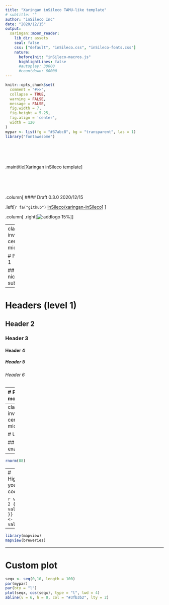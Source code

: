 ```yaml
---
title: "Xaringan inSileco TAMU-like template"
# subtitle: ""
author: "inSileco Inc"
date: "2020/12/15"
output:
  xaringan::moon_reader:
    lib_dir: assets
    seal: false
    css: ["default", "inSileco.css", "inSileco-fonts.css"]
    nature:
      beforeInit: "inSileco-macros.js"
      highlightLines: false
      #autoplay: 30000
      #countdown: 60000
---
```



```r
knitr::opts_chunk$set(
  comment = "#>>",
  collapse = TRUE,
  warning = FALSE,
  message = FALSE,
  fig.width = 7,
  fig.height = 5.25,
  fig.align = 'center',
  width = 120
)
mypar <- list(fg = "#37abc8", bg = "transparent", las = 1)
library("fontawesome")
```


<br><br><br>

.maintitle[<i class="fa fa-angle-double-right" aria-hidden="true"></i>Xaringan inSileco template]


<br><br><br>

.column[
#### Draft 0.3.0 2020/12/15

.left[`r fa("github")` [inSileco/xaringan-inSileco](https://github.com/inSileco/xaringan-inSileco)]
]

.column[
.right[![:addlogo 15%]()]
]









---
class: inverse, center, middle

# Part 1

## a nice subtitle



---

# Headers (level 1)

## Header 2

### Header 3

#### Header 4

##### Header 5

###### Header 6


---
# Format more

.pull-left[

#### Classes

normal size ( $\LaTeX$-friendly terms)

`.huge[huge]` &nbsp; .huge[huge]

`.Large[Large]` &nbsp; .Large[Large]

`.large[large]` &nbsp; .large[large]

`.small[small]` &nbsp; .small[small]

`.tiny[tiny]` &nbsp; .tiny[tiny]

`.sotiny[sotiny]` &nbsp; .sotiny[sotiny]

]


.pull-right[

#### Special class

- `.alert[alert]` .alert[alert]

- `.comment[comment]` .comment[comment]

#### Use remarkjs's macros

- `![:scale 40%](path/to/img.png)` to scale an image

- `![:addlogo 8%]()` &nbsp; ![:addlogo 8%]()

]

???
Macros are easy to create


---
class: inverse, center, middle

# Use R!

## Few examples

---

```r
rnorm(88)
```

---
# Highlight your code


```r
val <- 2
{{ val*val }}
val2 <- 5
{{ val2 }}
```

---

```r
library(mapview)
mapview(breweries)
```

---
# Custom plot 

```r
seqx <- seq(0,10, length = 100)
par(mypar)
par(bty = "l")
plot(seqx, cos(seqx), type = "l", lwd = 4)
abline(v = 6, h = 0, col = "#3fb3b2", lty = 2)
```
